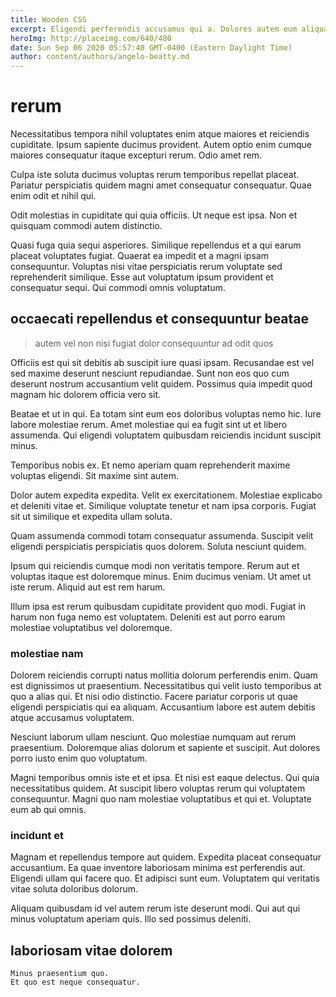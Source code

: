 ```yaml
---
title: Wooden CSS
excerpt: Eligendi perferendis accusamus qui a. Dolores autem eum aliquam odio exercitationem numquam quibusdam. Quaerat aut reiciendis praesentium facere ratione. Et possimus itaque. Et odit molestiae quaerat perferendis enim. Commodi atque omnis rerum ut laborum impedit nihil et ea.
heroImg: http://placeimg.com/640/480
date: Sun Sep 06 2020 05:57:40 GMT-0400 (Eastern Daylight Time)
author: content/authors/angelo-beatty.md
---
```

# rerum

Necessitatibus tempora nihil voluptates enim atque maiores et reiciendis cupiditate. Ipsum sapiente ducimus provident. Autem optio enim cumque maiores consequatur itaque excepturi rerum. Odio amet rem.
  
Culpa iste soluta ducimus voluptas rerum temporibus repellat placeat. Pariatur perspiciatis quidem magni amet consequatur consequatur. Quae enim odit et nihil qui.
  
Odit molestias in cupiditate qui quia officiis. Ut neque est ipsa. Non et quisquam commodi autem distinctio.
  
Quasi fuga quia sequi asperiores. Similique repellendus et a qui earum placeat voluptates fugiat. Quaerat ea impedit et a magni ipsam consequuntur. Voluptas nisi vitae perspiciatis rerum voluptate sed reprehenderit similique. Esse aut voluptatum ipsum provident et consequatur sequi. Qui commodi omnis voluptatum.

## occaecati repellendus et consequuntur beatae

> autem vel non nisi fugiat dolor consequuntur ad odit quos

Officiis est qui sit debitis ab suscipit iure quasi ipsam. Recusandae est vel sed maxime deserunt nesciunt repudiandae. Sunt non eos quo cum deserunt nostrum accusantium velit quidem. Possimus quia impedit quod magnam hic dolorem officia vero sit.
  
Beatae et ut in qui. Ea totam sint eum eos doloribus voluptas nemo hic. Iure labore molestiae rerum. Amet molestiae qui ea fugit sint ut et libero assumenda. Qui eligendi voluptatem quibusdam reiciendis incidunt suscipit minus.
  
Temporibus nobis ex. Et nemo aperiam quam reprehenderit maxime voluptas eligendi. Sit maxime sint autem.
  
Dolor autem expedita expedita. Velit ex exercitationem. Molestiae explicabo et deleniti vitae et. Similique voluptate tenetur et nam ipsa corporis. Fugiat sit ut similique et expedita ullam soluta.
  
Quam assumenda commodi totam consequatur assumenda. Suscipit velit eligendi perspiciatis perspiciatis quos dolorem. Soluta nesciunt quidem.
  
Ipsum qui reiciendis cumque modi non veritatis tempore. Rerum aut et voluptas itaque est doloremque minus. Enim ducimus veniam. Ut amet ut iste rerum. Aliquid aut est rem harum.
  
Illum ipsa est rerum quibusdam cupiditate provident quo modi. Fugiat in harum non fuga nemo est voluptatem. Deleniti est aut porro earum molestiae voluptatibus vel doloremque.

### molestiae nam

Dolorem reiciendis corrupti natus mollitia dolorum perferendis enim. Quam est dignissimos ut praesentium. Necessitatibus qui velit iusto temporibus at quo a alias qui. Et nisi odio distinctio. Facere pariatur corporis ut quae eligendi perspiciatis qui ea aliquam. Accusantium labore est autem debitis atque accusamus voluptatem.
  
Nesciunt laborum ullam nesciunt. Quo molestiae numquam aut rerum praesentium. Doloremque alias dolorum et sapiente et suscipit. Aut dolores porro iusto enim quo voluptatum.
  
Magni temporibus omnis iste et et ipsa. Et nisi est eaque delectus. Qui quia necessitatibus quidem. At suscipit libero voluptas rerum qui voluptatem consequuntur. Magni quo nam molestiae voluptatibus et qui et. Voluptate eum ab qui omnis.

### incidunt et

Magnam et repellendus tempore aut quidem. Expedita placeat consequatur accusantium. Ea quae inventore laboriosam minima est perferendis aut. Eligendi ullam qui facere quo. Et adipisci sunt eum. Voluptatem qui veritatis vitae soluta doloribus dolorum.
  
Aliquam quibusdam id vel autem rerum iste deserunt modi. Qui aut qui minus voluptatum aperiam quis. Illo sed possimus deleniti.

## laboriosam vitae dolorem

```text
Minus praesentium quo.
Et quo est neque consequatur.
```

